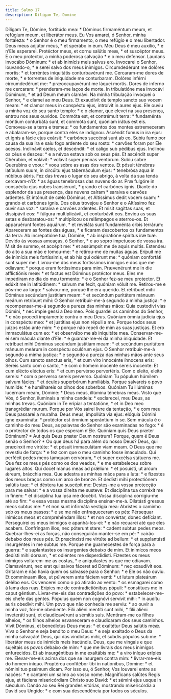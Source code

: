 ```yaml
---
title: Salmo 17
description: Diligam Te, Domine
---
```


<div class="grid grid-cols-2 gap-5">
  <span class="text-justify">
    Díligam Te, Dómine, fortitúdo mea: * Dóminus firmaméntum meum, et refúgium
    meum, et liberátor meus.
  </span>
  <span class="text-justify">
    Eu Vos amarei, ó Senhor, minha fortaleza: * o Senhor é o meu firmamento, o
    meu refúgio e o meu libertador.
  </span>
  <span class="text-justify">Deus meus adjútor meus, * et sperábo in eum.</span>
  <span class="text-justify">Meu Deus é meu auxílio, * e n’Ele esperarei.</span>
  <span class="text-justify">
    Protéctor meus, et cornu salútis meæ, * et suscéptor meus.
  </span>
  <span class="text-justify">
    É o meu protector, a minha poderosa salvação * e o meu defensor.
  </span>
  <span class="text-justify">
    Laudans invocábo Dóminum: * et ab inimícis meis salvus ero.
  </span>
  <span class="text-justify">
    Invocarei o Senhor, louvando-o, * e serei salvo dos meus inimigos.
  </span>
  <span class="text-justify">
    Circumdedérunt me dolóres mortis: * et torréntes iniquitátis conturbavérunt
    me.
  </span>
  <span class="text-justify">
    Cercaram-me dores de morte, * e torrentes de iniquidade me conturbaram.
  </span>
  <span class="text-justify">
    Dolóres inférni circumdedérunt me: * præoccupavérunt me láquei mortis.
  </span>
  <span class="text-justify">
    Dores de inferno me cercaram: * prenderam-me laços de morte.
  </span>
  <span class="text-justify">
    In tribulatióne mea invocávi Dóminum, * et ad Deum meum clamávi.
  </span>
  <span class="text-justify">
    Na minha tribulação invoquei o Senhor, * e clamei ao meu Deus.
  </span>
  <span class="text-justify">
    Et exaudívit de templo sancto suo vocem meam: * et clamor meus in conspéctu
    ejus, introívit in aures ejus.
  </span>
  <span class="text-justify">
    Ele ouviu a minha voz do seu santo templo: * e o clamor, que elevei na sua
    presença, entrou nos seus ouvidos.
  </span>
  <span class="text-justify">
    Commóta est, et contrémuit terra: * fundaménta móntium conturbáta sunt, et
    commóta sunt, quóniam irátus est eis.
  </span>
  <span class="text-justify">
    Comoveu-se a terra e tremeu: * os fundamentos dos montes estremeceram e
    abalaram-se, porque contra eles se indignou.
  </span>
  <span class="text-justify">
    Ascéndit fumus in ira ejus: et ignis a fácie ejus exársit: * carbónes
    succénsi sunt ab eo.
  </span>
  <span class="text-justify">
    Subiu fumo por causa da sua ira e saiu fogo ardente do seu rosto: * carvões
    foram por Ele acesos.
  </span>
  <span class="text-justify">
    Inclinávit cælos, et descéndit: * et calígo sub pédibus ejus.
  </span>
  <span class="text-justify">
    Inclinou os céus e desceu: * e a névoa estava sob os seus pés.
  </span>
  <span class="text-justify">
    Et ascéndit super Chérubim, et volávit: * volávit super pennas ventórum.
  </span>
  <span class="text-justify">
    Subiu sobre Querubins e voou: * voou sobre as asas dos ventos.
  </span>
  <span class="text-justify">
    Et pósuit ténebras latíbulum suum, in circúitu ejus tabernáculum ejus: *
    tenebrósa aqua in núbibus áëris.
  </span>
  <span class="text-justify">
    Fez das trevas o lugar do seu abrigo, à volta da sua tenda cercavam-n’O: *
    as águas tenebrosas das nuvens do ar.
  </span>
  <span class="text-justify">
    Præ fulgóre in conspéctu ejus nubes transiérunt, * grando et carbónes ignis.
  </span>
  <span class="text-justify">
    Diante do esplendor da sua presença, das nuvens caíram * saraiva e carvões
    ardentes.
  </span>
  <span class="text-justify">
    Et intónuit de cælo Dóminus, et Altíssimus dedit vocem suam: * grando et
    carbónes ignis.
  </span>
  <span class="text-justify">
    Dos céus trovejou o Senhor e o Altíssimo fez ouvir sua voz: * saraiva e
    carvões ardentes.
  </span>
  <span class="text-justify">
    Et misit sagíttas suas, et dissipávit eos: * fúlgura multiplicávit, et
    conturbávit eos.
  </span>
  <span class="text-justify">
    Enviou as suas setas e desbaratou-os: * multiplicou os relâmpagos e
    aterrou-os.
  </span>
  <span class="text-justify">
    Et apparuérunt fontes aquárum, * et reveláta sunt fundaménta orbis terrárum:
  </span>
  <span class="text-justify">
    Apareceram as fontes das águas, * e ficaram descobertos os fundamentos da
    terra:
  </span>
  <span class="text-justify">
    Ab increpatióne tua, Dómine, * ab inspiratióne spíritus iræ tuæ.
  </span>
  <span class="text-justify">
    Devido às vossas ameaças, ó Senhor, * e ao sopro impetuoso de vossa ira.
  </span>
  <span class="text-justify">
    Misit de summo, et accépit me: * et assúmpsit me de aquis multis.
  </span>
  <span class="text-justify">
    Estendeu do alto a sua mão e tomou-me: * e retirou-me de muitas águas.
  </span>
  <span class="text-justify">
    Erípuit me de inimícis meis fortíssimis, et ab his qui odérunt me: * quóniam
    confortáti sunt super me.
  </span>
  <span class="text-justify">
    Livrou-me dos meus fortíssimos inimigos e dos que me odiavam: * porque eram
    fortíssimos para mim.
  </span>
  <span class="text-justify">
    Prævenérunt me in die afflictiónis meæ: * et factus est Dóminus protéctor
    meus.
  </span>
  <span class="text-justify">
    Eles me impediram no dia do meu tormento: * e o Senhor fez-se meu protector.
  </span>
  <span class="text-justify">
    Et edúxit me in latitúdinem: * salvum me fecit, quóniam vóluit me.
  </span>
  <span class="text-justify">
    Retirou-me e pôs-me ao largo: * salvou-me, porque lhe era querido.
  </span>
  <span class="text-justify">
    Et retríbuet mihi Dóminus secúndum justítiam meam: * et secúndum puritátem
    mánuum meárum retríbuet mihi:
  </span>
  <span class="text-justify">
    O Senhor retribuir-me-á segundo a minha justiça: * e recompensar-me-á
    segundo a pureza das minhas mãos:
  </span>
  <span class="text-justify">
    Quia custodívi vias Dómini, * nec ímpie gessi a Deo meo.
  </span>
  <span class="text-justify">
    Pois guardei os caminhos do Senhor, * e não procedi impiamente contra o meu
    Deus.
  </span>
  <span class="text-justify">
    Quóniam ómnia judícia ejus in conspéctu meo: * et justítias ejus non répuli
    a me.
  </span>
  <span class="text-justify">
    Porque todos seus juízos estão ante mim: * e porque não repeli de mim as
    suas justiças.
  </span>
  <span class="text-justify">
    Et ero immaculátus cum eo: * et observábo me ab iniquitáte mea.
  </span>
  <span class="text-justify">
    Conservar-me-ei sem mácula diante d’Ele: * e guardar-me-ei da minha
    iniquidade.
  </span>
  <span class="text-justify">
    Et retríbuet mihi Dóminus secúndum justítiam meam: * et secúndum puritátem
    mánuum meárum in conspéctu oculórum ejus.
  </span>
  <span class="text-justify">
    O Senhor retribuir-me-á segundo a minha justiça: * e segundo a pureza das
    minhas mãos ante seus olhos.
  </span>
  <span class="text-justify">
    Cum sancto sanctus eris, * et cum viro innocénte ínnocens eris:
  </span>
  <span class="text-justify">
    Sereis santo com o santo, * e com o homem inocente sereis inocente:
  </span>
  <span class="text-justify">
    Et cum elécto eléctus eris: * et cum pervérso pervertéris.
  </span>
  <span class="text-justify">
    Com o eleito, eleito sereis: * com o perverso sereis perverso.
  </span>
  <span class="text-justify">
    Quóniam Tu pópulum húmilem salvum fácies: * et óculos superbórum humiliábis.
  </span>
  <span class="text-justify">
    Porque salvareis o povo humilde: * e humilhareis os olhos dos soberbos.
  </span>
  <span class="text-justify">
    Quóniam Tu illúminas lucérnam meam, Dómine: * Deus meus, illúmina ténebras
    meas.
  </span>
  <span class="text-justify">
    Visto que Vós, ó Senhor, iluminais a minha candeia: * esclarecei, meu Deus,
    as minhas trevas.
  </span>
  <span class="text-justify">
    Quóniam in Te erípiar a tentatióne, * et in Deo meo transgrédiar murum.
  </span>
  <span class="text-justify">
    Porque por Vós sairei livre da tentação, * e com meu Deus passarei a
    muralha.
  </span>
  <span class="text-justify">
    Deus meus, impollúta via ejus: elóquia Dómini igne examináta: * protéctor
    est ómnium sperántium in se.
  </span>
  <span class="text-justify">
    Sem mácula é o caminho do meu Deus, as palavras do Senhor são examinadas no
    fogo: * é o protector de todos os que esperam n’Ele.
  </span>
  <span class="text-justify">
    Quóniam quis Deus præter Dóminum? * Aut quis Deus præter Deum nostrum?
  </span>
  <span class="text-justify">
    Porque, quem é Deus senão o Senhor? * Ou que deus há para além do nosso
    Deus?
  </span>
  <span class="text-justify">
    Deus, qui præcínxit me virtúte: * et pósuit immaculátam viam meam.
  </span>
  <span class="text-justify">
    O Deus que me revestiu de força: * e fez com que o meu caminho fosse
    imaculado.
  </span>
  <span class="text-justify">
    Qui perfécit pedes meos tamquam cervórum, * et super excélsa státuens me.
  </span>
  <span class="text-justify">
    Que fez os meus pés como os dos veados, * e me estabeleceu sobre lugares
    altos.
  </span>
  <span class="text-justify">
    Qui docet manus meas ad prǽlium: * et posuísti, ut arcum ǽreum, brácchia
    mea.
  </span>
  <span class="text-justify">
    Que adestra as minhas mãos para a luta: * e fizestes dos meus braços como um
    arco de bronze.
  </span>
  <span class="text-justify">
    Et dedísti mihi protectiónem salútis tuæ: * et déxtera tua suscépit me:
  </span>
  <span class="text-justify">
    Destes-me a vossa protecção para me salvar: * e a vossa direita me susteve:
  </span>
  <span class="text-justify">
    Et disciplína tua corréxit me in finem: * et disciplína tua ipsa me docébit.
  </span>
  <span class="text-justify">
    Vossa disciplina corrigiu-me até ao fim: * e essa vossa mesma disciplina
    ensinar-me-á.
  </span>
  <span class="text-justify">
    Dilatásti gressus meos subtus me: * et non sunt infirmáta vestígia mea:
  </span>
  <span class="text-justify">
    Abristes o caminho sob os meus passos: * e se me não enfraqueceram os pés:
  </span>
  <span class="text-justify">
    Pérsequar inimícos meos et comprehéndam illos: * et non convértar, donec
    defíciant.
  </span>
  <span class="text-justify">
    Perseguirei os meus inimigos e apanhá-los-ei: * e não recuarei até que eles
    acabem.
  </span>
  <span class="text-justify">
    Confríngam illos, nec póterunt stare: * cadent subtus pedes meos.
  </span>
  <span class="text-justify">
    Quebrar-lhes-ei as forças, não conseguirão manter-se em pé: * cairão debaixo
    dos meus pés.
  </span>
  <span class="text-justify">
    Et præcinxísti me virtúte ad bellum: * et supplantásti insurgéntes in me
    subtus me.
  </span>
  <span class="text-justify">
    Porque me guarnecestes de força para a guerra: * e suplantastes os
    insurgentes debaixo de mim.
  </span>
  <span class="text-justify">
    Et inimícos meos dedísti mihi dorsum, * et odiéntes me disperdidísti.
  </span>
  <span class="text-justify">
    Fizestes os meus inimigos voltarem-me as costas, * e aniquilastes os que me
    odiavam.
  </span>
  <span class="text-justify">
    Clamavérunt, nec erat qui salvos fáceret ad Dóminum: * nec exaudívit eos.
  </span>
  <span class="text-justify">
    Gritaram e não havia quem os salvasse para o Senhor: * e Ele os não ouviu.
  </span>
  <span class="text-justify">
    Et commínuam illos, ut púlverem ante fáciem venti: * ut lutum plateárum
    delébo eos.
  </span>
  <span class="text-justify">
    Os vencerei como o pó atirado ao vento: * os esmagarei como à lama das ruas.
  </span>
  <span class="text-justify">
    Erípies me de contradictiónibus pópuli: * constítues me in caput géntium.
  </span>
  <span class="text-justify">
    Livrar-me-eis das contradições do povo: * estabelecer-me-eis chefe das
    gentes.
  </span>
  <span class="text-justify">
    Pópulus quem non cognóvi servívit mihi: * in audítu auris obedívit mihi.
  </span>
  <span class="text-justify">
    Um povo que não conhecia me serviu: * ao ouvir a minha voz, foi-me
    obediente.
  </span>
  <span class="text-justify">
    Fílii aliéni mentíti sunt mihi, * fílii aliéni inveteráti sunt, et
    claudicavérunt a sémitis suis.
  </span>
  <span class="text-justify">
    Mentiram-me os filhos alheios, * os filhos alheios esvaneceram e claudicaram
    dos seus caminhos.
  </span>
  <span class="text-justify">
    Vivit Dóminus, et benedíctus Deus meus: * et exaltétur Deus salútis meæ.
  </span>
  <span class="text-justify">
    Viva o Senhor e seja bendito o meu Deus: * e seja exaltado o Deus da minha
    salvação!
  </span>
  <span class="text-justify">
    Deus, qui das vindíctas mihi, et subdis pópulos sub me: * liberátor meus de
    inimícis meis iracúndis.
  </span>
  <span class="text-justify">
    Deus, que me vingais e que sujeitais os povos debaixo de mim: * que me
    livrais dos meus inimigos enfurecidos.
  </span>
  <span class="text-justify">
    Et ab insurgéntibus in me exaltábis me: * a viro iníquo erípies me.
  </span>
  <span class="text-justify">
    Elevar-me-eis acima dos que se insurgem contra mim: * livrar-me-eis do homem
    iníquo.
  </span>
  <span class="text-justify">
    Proptérea confitébor tibi in natiónibus, Dómine: * et nómini tuo psalmum
    dicam.
  </span>
  <span class="text-justify">
    Por isso eu, ó Senhor, Vos louvarei entre as nações: * e cantarei um salmo
    ao vosso nome.
  </span>
  <span class="text-justify">
    Magníficans salútes Regis ejus, et fáciens misericórdiam Christo suo David:
    * et sémini ejus usque in sǽculum.
  </span>
  <span class="text-justify">
    Dando ao seu Rei grandes vitórias, mostrando misericórdia a David seu
    Ungido: * e com sua descendência por todos os séculos.
  </span>
</div>
